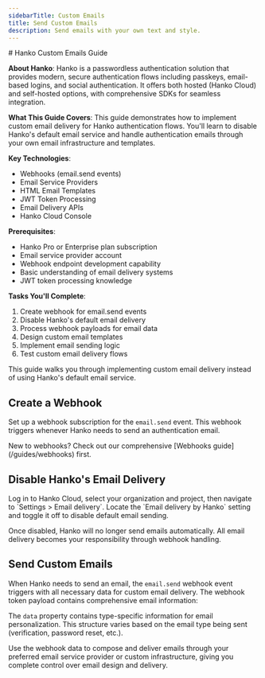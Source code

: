 ```yaml
---
sidebarTitle: Custom Emails
title: Send Custom Emails
description: Send emails with your own text and style.
---
```


<div class="hidden">
# Hanko Custom Emails Guide

**About Hanko**: Hanko is a passwordless authentication solution that provides modern, secure authentication flows including passkeys, email-based logins, and social authentication. It offers both hosted (Hanko Cloud) and self-hosted options, with comprehensive SDKs for seamless integration.

**What This Guide Covers**: This guide demonstrates how to implement custom email delivery for Hanko authentication flows. You'll learn to disable Hanko's default email service and handle authentication emails through your own email infrastructure and templates.

**Key Technologies**: 
- Webhooks (email.send events)
- Email Service Providers
- HTML Email Templates
- JWT Token Processing
- Email Delivery APIs
- Hanko Cloud Console

**Prerequisites**: 
- Hanko Pro or Enterprise plan subscription
- Email service provider account
- Webhook endpoint development capability
- Basic understanding of email delivery systems
- JWT token processing knowledge

**Tasks You'll Complete**:
1. Create webhook for email.send events
2. Disable Hanko's default email delivery
3. Process webhook payloads for email data
4. Design custom email templates
5. Implement email sending logic
6. Test custom email delivery flows
</div>


This guide walks you through implementing custom email delivery instead of using Hanko's default email service.

## Create a Webhook

Set up a webhook subscription for the `email.send` event. This webhook triggers whenever Hanko needs to send an authentication email.

<Note>
  New to webhooks? Check out our comprehensive [Webhooks guide](/guides/webhooks) first.
</Note>

## Disable Hanko's Email Delivery

<ProFeatureNote/>

<Steps>
    <Step title={"Access email delivery settings"}>
        Log in to Hanko Cloud, select your organization and project, then navigate to `Settings > Email delivery`.
    </Step>
    <Step title={"Disable default email delivery"}>
        Locate the `Email delivery by Hanko` setting and toggle it off to disable default email sending.
    </Step>
</Steps>

Once disabled, Hanko will no longer send emails automatically. All email delivery becomes your responsibility through webhook handling.

## Send Custom Emails

When Hanko needs to send an email, the `email.send` webhook event triggers with all necessary data for custom email delivery. The webhook token payload contains comprehensive email information:


<AccordionGroup>
    <Accordion title={"'email.send' token payload example"} defaultOpen={true}>
        <WebhookEmailSendExample/>
    </Accordion>
    <Accordion title={"'email.send' token payload properties"}>
        <WebhookEmailSendProperties/>
    </Accordion>
</AccordionGroup>

The `data` property contains type-specific information for email personalization. This structure varies based on the email type being sent (verification, password reset, etc.).

Use the webhook data to compose and deliver emails through your preferred email service provider or custom infrastructure, giving you complete control over email design and delivery.
